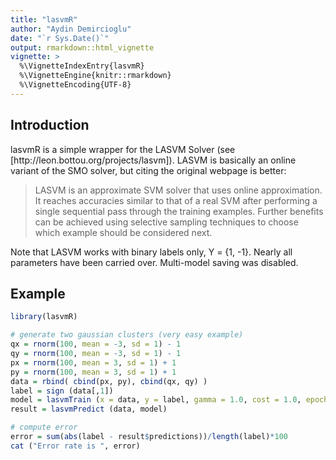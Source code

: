 ```yaml
---
title: "lasvmR"
author: "Aydin Demircioglu"
date: "`r Sys.Date()`"
output: rmarkdown::html_vignette
vignette: >
  %\VignetteIndexEntry{lasvmR}
  %\VignetteEngine{knitr::rmarkdown}
  %\VignetteEncoding{UTF-8}
---
```



## Introduction

lasvmR is a simple wrapper for the LASVM Solver (see [http://leon.bottou.org/projects/lasvm]). LASVM is basically an online variant of the SMO solver, but citing the original webpage is better:

> LASVM is an approximate SVM solver that uses online approximation. It reaches accuracies similar to that of a real SVM after performing a single sequential pass through the training examples. Further benefits can be achieved using selective sampling techniques to choose which example should be considered next.

Note that LASVM works with binary labels only, Y = {1, -1}. Nearly all parameters have been carried over. Multi-model saving was disabled.


## Example


```r
library(lasvmR)

# generate two gaussian clusters (very easy example)
qx = rnorm(100, mean = -3, sd = 1) - 1
qy = rnorm(100, mean = -3, sd = 1) - 1
px = rnorm(100, mean = 3, sd = 1) + 1
py = rnorm(100, mean = 3, sd = 1) + 1
data = rbind( cbind(px, py), cbind(qx, qy) )
label = sign (data[,1])
model = lasvmTrain (x = data, y = label, gamma = 1.0, cost = 1.0, epochs = 33, epsilon = 0.01)
result = lasvmPredict (data, model)

# compute error
error = sum(abs(label - result$predictions))/length(label)*100
cat ("Error rate is ", error)
```


